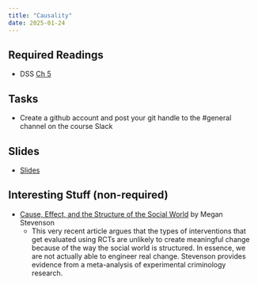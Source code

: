```yaml
---
title: "Causality"
date: 2025-01-24
---
```



## Required Readings

- DSS [Ch 5](/files/dss_ch5pdf)

## Tasks

- Create a github account and post your git handle to the #general channel on the course Slack

## Slides

- [Slides](/slides/03-causal-ctb.html)

## Interesting Stuff (non-required)

- [Cause, Effect, and the Structure of the Social World](/files/STEVENSON.pdf) by Megan Stevenson
  + This very recent article argues that the types of interventions that get evaluated using RCTs are unlikely to create meaningful change because of the way the social world is structured. In essence, we are not actually able to engineer real change. Stevenson provides evidence from a meta-analysis of experimental criminology research.
